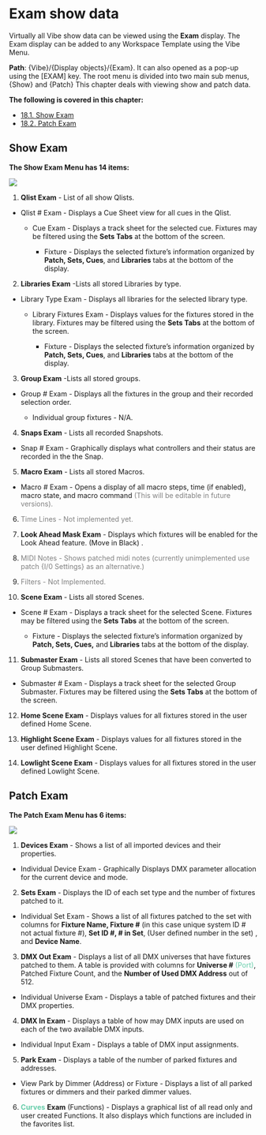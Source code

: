 
# Exam show data

Virtually all Vibe show data can be viewed using the **Exam** display. The Exam display can be added to any Workspace Template using the Vibe Menu. 

**Path**: {Vibe}/{Display objects}/{Exam}. It can also opened as a pop-up using the [EXAM] key. The root menu is divided into two main sub menus, {Show} and {Patch} This chapter deals with viewing show and patch data.

**The following is covered in this chapter:**

- [18.1. Show Exam](#ShowExam-18.1.)
- [18.2. Patch Exam](#PatchExam-18.2.)


## Show Exam {#ShowExam-18.1.}



**The Show Exam Menu has 14 items:**

![](https://files.gitbook.com/v0/b/gitbook-x-prod.appspot.com/o/spaces%2F3kS90tLsADGm1ocbe7q9%2Fuploads%2FW6Xww7DJpwyKPcb0okaD%2F18.1.webp?alt=media&token=c6a011cc-ad76-495d-b429-acee8616888e)

1.  **Qlist Exam** - List of all show Qlists.
    

-   Qlist # Exam - Displays a Cue Sheet view for all cues in the Qlist.
    
	-   Cue Exam - Displays a track sheet for the selected cue. Fixtures may be filtered using the **Sets Tabs** at the bottom of the screen.
    
		-   Fixture - Displays the selected fixture's information organized by **Patch, Sets, Cues**, and **Libraries** tabs at the bottom of the display.
    

2. **Libraries Exam** -Lists all stored Libraries by type.

-   Library Type Exam - Displays all libraries for the selected library type.
    
	-   Library Fixtures Exam - Displays values for the fixtures stored in the library. Fixtures may be filtered using the **Sets Tabs** at the bottom of the screen.
    
		-   Fixture - Displays the selected fixture's information organized by **Patch, Sets, Cues**, and **Libraries** tabs at the bottom of the display.


3. **Group Exam** -Lists all stored groups.

-   Group # Exam - Displays all the fixtures in the group and their recorded selection order.
    
	-   Individual group fixtures - N/A.
    

4. **Snaps Exam** - Lists all recorded Snapshots.

-   Snap # Exam - Graphically displays what controllers and their status are recorded in the the Snap.
    

5. **Macro Exam** - Lists all stored Macros.

-   Macro # Exam - Opens a display of all macro steps, time (if enabled), macro state, and macro command  <span style="color:Gray">(This will be editable in future versions).</span>
    

6. <span style="color:Gray">Time Lines - Not implemented yet. </span>

7. **Look Ahead Mask Exam** - Displays which fixtures will be enabled for the Look Ahead feature. (Move in Black) .

8. <span style="color:Gray">MIDI Notes - Shows patched midi notes (currently unimplemented use patch {I/0 Settings} as an alternative.) </span>

9.  <span style="color:Gray">Filters - Not Implemented.</span>

10. **Scene Exam** - Lists all stored Scenes.

-   Scene # Exam - Displays a track sheet for the selected Scene. Fixtures may be filtered using the **Sets Tabs** at the bottom of the screen.
    
	-   Fixture - Displays the selected fixture's information organized by **Patch, Sets, Cues,** and **Libraries** tabs at the bottom of the display.
    

11. **Submaster Exam** - Lists all stored Scenes that have been converted to Group Submasters.

-   Submaster # Exam - Displays a track sheet for the selected Group Submaster. Fixtures may be filtered using the **Sets Tabs** at the bottom of the screen.
    

12. **Home Scene Exam** - Displays values for all fixtures stored in the user defined Home Scene.

13. **Highlight Scene Exam** - Displays values for all fixtures stored in the user defined Highlight Scene.

14. **Lowlight Scene Exam** - Displays values for all fixtures stored in the user defined Lowlight Scene.



## Patch Exam {#PatchExam-18.2.}


**The Patch Exam Menu has 6 items:**

![](https://files.gitbook.com/v0/b/gitbook-x-prod.appspot.com/o/spaces%2F3kS90tLsADGm1ocbe7q9%2Fuploads%2FpdUll7y7i9CAEFIimzbC%2F18.2.webp?alt=media&token=102bd268-8e0b-48e8-bb18-1b4fcf78e4f4)

1.  **Devices Exam** - Shows a list of all imported devices and their properties.
    

-   Individual Device Exam - Graphically Displays DMX parameter allocation for the current device and mode.
    

2. **Sets Exam** - Displays the ID of each set type and the number of fixtures patched to it.

-   Individual Set Exam - Shows a list of all fixtures patched to the set with columns for **Fixture Name, Fixture #** (in this case unique system ID # not actual fixture #), **Set ID #, # in Set**, (User defined number in the set) , and **Device Name**.
    

3. **DMX Out Exam** - Displays a list of all DMX universes that have fixtures patched to them. A table is provided with columns for **Universe #** <span style="color:MediumAquaMarine">(Port)</span>, Patched Fixture Count, and the **Number of Used DMX Address** out of 512.

-   Individual Universe Exam - Displays a table of patched fixtures and their DMX properties.
    

4. **DMX In Exam** - Displays a table of how may DMX inputs are used on each of the two available DMX inputs.

-   Individual Input Exam - Displays a table of DMX input assignments.
    

5. **Park Exam** - Displays a table of the number of parked fixtures and addresses.

-   View Park by Dimmer (Address) or Fixture - Displays a list of all parked fixtures or dimmers and their parked dimmer values.
    

6. <span style="color:MediumAquaMarine">**Curves**</span> **Exam** (Functions) - Displays a graphical list of all read only and user created Functions. It also displays which functions are included in the favorites list.